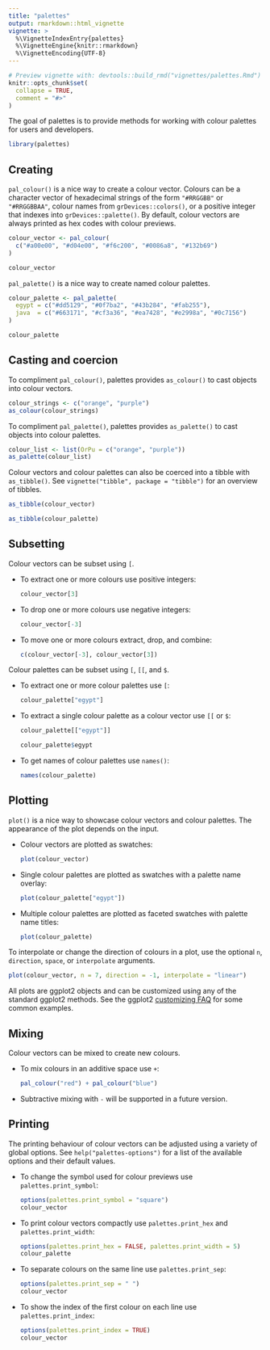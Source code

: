 ```yaml
---
title: "palettes"
output: rmarkdown::html_vignette
vignette: >
  %\VignetteIndexEntry{palettes}
  %\VignetteEngine{knitr::rmarkdown}
  %\VignetteEncoding{UTF-8}
---
```


```r
# Preview vignette with: devtools::build_rmd("vignettes/palettes.Rmd")
knitr::opts_chunk$set(
  collapse = TRUE,
  comment = "#>"
)
```

The goal of palettes is to provide methods for working with colour palettes for users and developers.

```r
library(palettes)
```

## Creating

`pal_colour()` is a nice way to create a colour vector. Colours can be a character vector of hexadecimal strings of the form `"#RRGGBB"` or `"#RRGGBBAA"`, colour names from `grDevices::colors()`, or a positive integer that indexes into `grDevices::palette()`. By default, colour vectors are always printed as hex codes with colour previews.

```r
colour_vector <- pal_colour(
  c("#a00e00", "#d04e00", "#f6c200", "#0086a8", "#132b69")
)

colour_vector
```

`pal_palette()` is a nice way to create named colour palettes.

```r
colour_palette <- pal_palette(
  egypt = c("#dd5129", "#0f7ba2", "#43b284", "#fab255"),
  java  = c("#663171", "#cf3a36", "#ea7428", "#e2998a", "#0c7156")
)

colour_palette
```

## Casting and coercion

To compliment `pal_colour()`, palettes provides `as_colour()` to cast objects into colour vectors.

```r
colour_strings <- c("orange", "purple")
as_colour(colour_strings)
```

To compliment `pal_palette()`, palettes provides `as_palette()` to cast objects into colour palettes.

```r
colour_list <- list(OrPu = c("orange", "purple"))
as_palette(colour_list)
```

Colour vectors and colour palettes can also be coerced into a tibble with `as_tibble()`. See `vignette("tibble", package = "tibble")` for an overview of tibbles.

```r
as_tibble(colour_vector)

as_tibble(colour_palette)
```

<!-- TODO: add coercion examples -->

## Subsetting

Colour vectors can be subset using `[`.

  - To extract one or more colours use positive integers:

    ```r
    colour_vector[3]
    ```
  
  - To drop one or more colours use negative integers:

    ```r
    colour_vector[-3]
    ```
    
  - To move one or more colours extract, drop, and combine:

    ```r
    c(colour_vector[-3], colour_vector[3])
    ```

Colour palettes can be subset using `[`, `[[`, and `$`.

  - To extract one or more colour palettes use `[`:

    ```r
    colour_palette["egypt"]
    ```
  
  - To extract a single colour palette as a colour vector use `[[` or `$`:

    ```r
    colour_palette[["egypt"]]
    
    colour_palette$egypt
    ```
    
  - To get names of colour palettes use `names()`:

    ```r
    names(colour_palette)
    ```

## Plotting

`plot()` is a nice way to showcase colour vectors and colour palettes. The appearance of the plot depends on the input.

  - Colour vectors are plotted as swatches:

    ```r
    plot(colour_vector)
    ```
  
  - Single colour palettes are plotted as swatches with a palette name overlay:

    ```r
    plot(colour_palette["egypt"])
    ```
    
  - Multiple colour palettes are plotted as faceted swatches with palette name titles:

    ```r
    plot(colour_palette)
    ```

To interpolate or change the direction of colours in a plot, use the optional `n`, `direction`, `space`, or `interpolate` arguments.

```r
plot(colour_vector, n = 7, direction = -1, interpolate = "linear")
```

All plots are ggplot2 objects and can be customized using any of the standard ggplot2 methods. See the ggplot2 [customizing FAQ](https://ggplot2.tidyverse.org/articles/faq-customising.html) for some common examples.

## Mixing

Colour vectors can be mixed to create new colours.

  - To mix colours in an additive space use `+`:

    ```r
    pal_colour("red") + pal_colour("blue")
    ```
    
  - Subtractive mixing with `-` will be supported in a future version.

## Printing

The printing behaviour of colour vectors can be adjusted using a variety of global options. See `help("palettes-options")` for a list of the available options and their default values.

  - To change the symbol used for colour previews use `palettes.print_symbol`:

    ```r
    options(palettes.print_symbol = "square")
    colour_vector
    ```
    
  - To print colour vectors compactly use `palettes.print_hex` and `palettes.print_width`:

    ```r
    options(palettes.print_hex = FALSE, palettes.print_width = 5)
    colour_palette
    ```
    
  - To separate colours on the same line use `palettes.print_sep`:

    ```r
    options(palettes.print_sep = " ")
    colour_vector
    ```
    
  - To show the index of the first colour on each line use `palettes.print_index`:

    ```r
    options(palettes.print_index = TRUE)
    colour_vector
    ```
